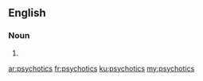 ==English==

===Noun===
{{head|en|noun plural form}}

# {{plural of|psychotic|lang=en}}

[[ar:psychotics]]
[[fr:psychotics]]
[[ku:psychotics]]
[[my:psychotics]]